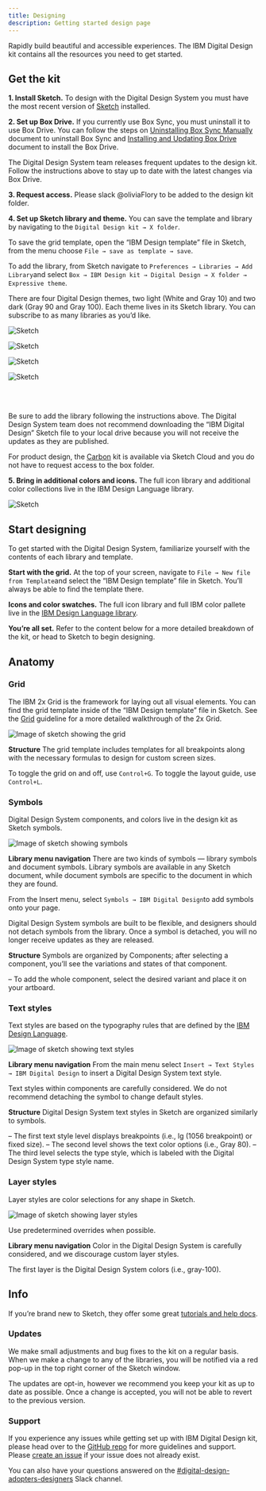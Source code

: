 ```yaml
---
title: Designing
description: Getting started design page
---
```


<PageDescription>

Rapidly build beautiful and accessible experiences. The IBM Digital Design kit contains all the resources you need to get started.

</PageDescription>

## Get the kit

**1. Install Sketch.**
To design with the Digital Design System you must have the most recent version of [Sketch](https://www.sketch.com) installed.

**2. Set up Box Drive.**
If you currently use Box Sync, you must uninstall it to use Box Drive. You can follow the steps on [Uninstalling Box Sync Manually](#) document to uninstall Box Sync and [Installing and Updating Box Drive](#) document to install the Box Drive.

The Digital Design System team releases frequent updates to the design kit. Follow the instructions above to stay up to date with the latest changes via Box Drive.

**3. Request access.**
Please slack @oliviaFlory to be added to the design kit folder.

**4. Set up Sketch library and theme.**
You can save the template and library by navigating to the `Digital Design kit → X folder`. 

To save the grid template, open the “IBM Design template” file in Sketch, from the menu choose `File → save as template → save`.

To add the library, from Sketch navigate to `Preferences → Libraries → Add Library`and select `Box → IBM Design kit → Digital Design → X folder → Expressive theme`.

There are four Digital Design themes, two light (White and Gray 10) and two dark (Gray 90 and Gray 100). Each theme lives in its Sketch library. You can subscribe to as many libraries as you’d like.

<Row className="resource-card-group">
  <Column colMd={4} colLg={4} noGutterSm>
    <ResourceCard
      subTitle="White theme"
      href="https://www.carbondesignsystem.com"
    >

![Sketch](./../../images/icon/sketch-symbol.svg)
      
</ResourceCard>
  </Column>
  <Column colMd={4} colLg={4} noGutterSm>
    <ResourceCard
      subTitle="Gray 10 theme
(coming soon)"
      href="https://www.carbondesignsystem.com"
    >

![Sketch](./../../images/icon/sketch-symbol.svg)
      
</ResourceCard>
  </Column>
  <Column colMd={4} colLg={4} noGutterSm>
    <ResourceCard
      subTitle="Gray 90 theme
(coming soon)"
      href="https://www.carbondesignsystem.com"
    >

![Sketch](./../../images/icon/sketch-symbol.svg)

</ResourceCard>
  </Column>
  <Column colMd={4} colLg={4} noGutterSm>
    <ResourceCard
      subTitle="Gray 100 theme
(coming soon)"
      href="https://www.carbondesignsystem.com"
    >

![Sketch](./../../images/icon/sketch-symbol.svg)

</ResourceCard>
  </Column>
</Row>

<br/>
<br/>

Be sure to add the library following the instructions above. The Digital Design System team does not recommend downloading the “IBM Digital Design” Sketch file to your local drive because you will not receive the updates as they are published.

For product design, the [Carbon](https://www.carbondesignsystem.com/) kit is available via Sketch Cloud and you do not have to request access to the box folder.

**5. Bring in additional colors and icons.**
The full icon library and additional color collections live in the IBM Design Language library.

<Column colMd={4} colLg={4} noGutterSm>
  <ResourceCard
    subTitle="IBM Design Language library"
    actionIcon="download"
    aspectRatio="2:1"
    href="sketch://add-library/cloud/nwqmk"
  >

![Sketch](./../../images/icon/sketch-symbol.svg)

</ResourceCard>
</Column>

## Start designing

To get started with the Digital Design System, familiarize yourself with the contents of each library and template.

**Start with the grid.**
At the top of your screen, navigate to `File → New file from Template`and select the “IBM Design template” file in Sketch. You’ll always be able to find the template there.

**Icons and color swatches.**
The full icon library and full IBM color pallete live in the [IBM Design Language library](sketch://add-library/cloud/nwqmk).

**You’re all set.**
Refer to the content below for a more detailed breakdown of the kit, or head to Sketch to begin designing.

## Anatomy

### Grid

The IBM 2x Grid is the framework for laying out all visual elements. You can find the grid template inside of the “IBM Design template” file in Sketch. See the [Grid](https://www.carbondesignsystem.com/guidelines/2x-grid/implementation) guideline for a more detailed walkthrough of the 2x Grid.

![Image of sketch showing the grid](../../images/get-started/Designing_Grid_Sketch.jpg)

**Structure**
The grid template includes templates for all breakpoints along with the necessary formulas to design for custom screen sizes.

To toggle the grid on and off, use `Control+G`. To toggle the layout guide, use `Control+L`.

### Symbols

Digital Design System components, and colors live in the design kit as Sketch symbols.

![Image of sketch showing symbols](../../images/get-started/Designing_Symbols_Sketch.jpg)

**Library menu navigation**
There are two kinds of symbols — library symbols and document symbols. Library symbols are available in any Sketch document, while document symbols are specific to the document in which they are found.

From the Insert menu, select `Symbols → IBM Digital Design`to add symbols onto your page.

Digital Design System symbols are built to be flexible, and designers should not detach symbols from the library. Once a symbol is detached, you will no longer receive updates as they are released.

**Structure**
Symbols are organized by Components; after selecting a component, you’ll see the variations and states of that component.

– To add the whole component, select the desired variant and place it on your artboard.

### Text styles

Text styles are based on the typography rules that are defined by the [IBM Design Language](https://www.ibm.com/design/language/).

![Image of sketch showing text styles](../../images/get-started/Designing_TextStyles_Sketch.jpg)

**Library menu navigation**
From the main menu select `Insert → Text Styles → IBM Digital Design` to insert a Digital Design System text style.

Text styles within components are carefully considered. We do not recommend detaching the symbol to change default styles.

**Structure**
Digital Design System text styles in Sketch are organized similarly to symbols.

– The first text style level displays breakpoints (i.e., lg (1056 breakpoint) or fixed size).
– The second level shows the text color options (i.e., Gray 80).
– The third level selects the type style, which is labeled with the Digital Design System type style name.

### Layer styles

Layer styles are color selections for any shape in Sketch.

![Image of sketch showing layer styles](../../images/get-started/Designing_LayersStyles_Sketch.jpg)

Use predetermined overrides when possible.

**Library menu navigation**
Color in the Digital Design System is carefully considered, and we discourage custom layer styles.

The first layer is the Digital Design System colors (i.e., gray-100).

## Info

If you’re brand new to Sketch, they offer some great [tutorials and help docs](https://www.sketch.com/docs/).

### Updates

We make small adjustments and bug fixes to the kit on a regular basis. When we make a change to any of the libraries, you will be notified via a red pop-up in the top right corner of the Sketch window.

The updates are opt-in, however we recommend you keep your kit as up to date as possible. Once a change is accepted, you will not be able to revert to the previous version.

### Support

If you experience any issues while getting set up with IBM Digital Design kit, please head over to the [GitHub repo](https://github.com/carbon-design-system/carbon-for-ibm-website/issues/new/choose) for more guidelines and support. Please [create an issue](https://github.com/carbon-design-system/carbon-for-ibm-website/issues/new/choose) if your issue does not already exist.

You can also have your questions answered on the [#digital-design-adopters-designers](https://cognitive-app.slack.com/archives/GNKN3G37F) Slack channel.
